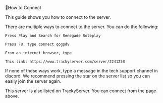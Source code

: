 🔗How to Connect

This guide shows you how to connect to the server.

There are multiple ways to connect to the server. You can do the following:

    Press Play and Search for Renegade Roleplay

    Press F8, type connect qogpdv

    From an internet browser, type 

    This link: https://www.trackyserver.com/server/2241258

If none of these ways work, type a message in the tech support channel in discord. We recommend pressing the star on the server list so you can easily join the server again. 

This server is also listed on TrackyServer. You can connect from the page above. 